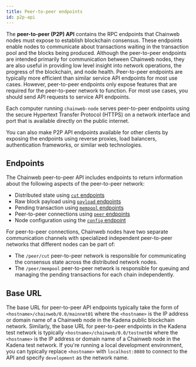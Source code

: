 ```yaml
---
title: Peer-to-peer endpoints
id: p2p-api
---
```


The **peer-to-peer (P2P) API** contains the RPC endpoints that Chainweb nodes must expose to establish blockchain consensus. 
These endpoints enable nodes to communicate about transactions waiting in the transaction pool and the blocks being produced. 
Although the peer-to-peer endpoints are intended primarily for communication between Chainweb nodes, they are also useful in providing low level insight into network operations, the progress of the blockchain, and node health.
Peer-to-peer endpoints are typically more efficient than similar service API endpoints for most use cases.
However, peer-to-peer endpoints only expose features that are required for the peer-to-peer network to function.
For most use cases, you should send API requests to service API endpoints.

Each computer running `chainweb-node` serves peer-to-peer endpoints using the secure Hypertext Transfer Protocol (HTTPS) on a network interface and port that is available directly on the public internet.

You can also make P2P API endpoints available for other clients by exposing the endpoints using reverse proxies, load balancers, authentication frameworks, or similar web technologies.

## Endpoints

The Chainweb peer-to-peer API includes endpoints to return information about the following aspects of the peer-to-peer network:

- Distributed state using [`cut` endpoints](/api/peer-to-peer/get-cut)
- Raw block payload using [`payload` endpoints](/api/peer-to-peer/get-payload)
- Pending transaction using [`mempool` endpoints](/api/peer-to-peer/all-pending-mempool)
- Peer-to-peer connections using [`peer` endpoints](/api/peer-to-peer/api-get-cut-peers)
- Node configuration using the [`config` endpoint](/api/peer-to-peer/api-config)

For peer-to-peer connections, Chainweb nodes have two separate communication channels with specialized independent peer-to-peer networks that different nodes can be part of:

- The `/peer/cut` peer-to-peer network is responsible for communicating the consensus state across the distributed network nodes. 
- The `/peer/mempool` peer-to-peer network is responsible for queuing and managing the pending transactions for each chain independently. 

## Base URL

The base URL for peer-to-peer API endpoints typically take the form of `<hostname>/chainweb/0.0/mainnet01` where the `<hostname>` is the IP address or domain name of a Chainweb node in the Kadena public blockchain network. 
Similarly, the base URL for peer-to-peer endpoints in the Kadena test network is typically `<hostname>/chainweb/0.0/testnet04` where the `<hostname>` is the IP address or domain name of a Chainweb node in the Kadena test network.
If you're running a local development environment, you can typically replace `<hostname>` with `localhost:8080` to connect to the API and specify `development` as the network name.